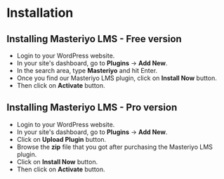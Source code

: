 # Installation
## Installing Masteriyo LMS - Free version
- Login to your WordPress website.
- In your site's dashboard, go to **Plugins** -> **Add New**.
- In the search area, type **Masteriyo** and hit Enter.
- Once you find our Masteriyo LMS plugin, click on **Install Now** button.
- Then click on **Activate** button.

## Installing Masteriyo LMS - Pro version
- Login to your WordPress website.
- In your site's dashboard, go to **Plugins** -> **Add New**.
- Click on **Upload Plugin** button.
- Browse the **zip** file that you got after purchasing the Masteriyo LMS plugin.
- Click on **Install Now** button.
- Then click on **Activate** button.
